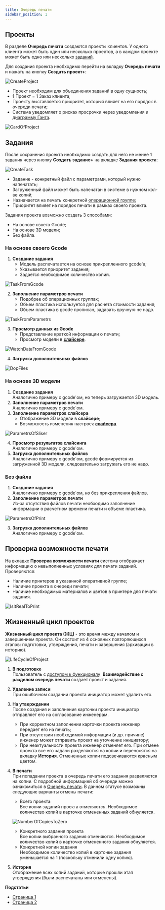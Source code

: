 ```yaml
---
title: Очередь печати
sidebar_position: 1
---
```

## Проекты

В разделе **Очередь печати** создаются проекты клиентов. У одного клиента может быть один или 
несколько проектов, а в каждом проекте может быть одно или несколько [заданий](https://yt.omegafuture.ru/articles/RedFabMES-A-780/Жизненный-цикл-и-создание-проекта#создание-задания).

Для создания проекта необходимо перейти на вкладку **Очередь печати** и нажать на 
кнопку **Создать проект+**:

![CreateProject](./img/CreateProject.png)

- Проект необходим для объединения заданий в одну сущность;
- 1 Проект = 1 Заказ клиента;
- Проекту выставляется приоритет, который влияет на его порядок в очереди печати;
- Система уведомляет о рисках просрочки через уведомления и [диаграмму Ганта](https://yt.omegafuture.ru/articles/RedFabMES-A-793/PRM#диаграмма-ганта).

![CardOfProject](./img/CardOfProject.png)

## Задания 

После сохранения проекта необходимо создать для него не менее 1 задания через кнопку **Создать задание+** 
на вкладке **Задания проекта**:

![CreateTask](./img/CreateTask.png)

- Задание - конкретный файл c параметрами, который нужно напечатать;
- Загруженный файл может быть напечатан в системе в нужном кол-ве копий;
- Назначается на печать конкретной [операционной группе](https://yt.omegafuture.ru/articles/RedFabMES-A-783/%D0%9E%D0%BF%D0%B5%D1%80%D0%B0%D1%86%D0%B8%D0%BE%D0%BD%D0%BD%D1%8B%D0%B5-%D0%B3%D1%80%D1%83%D0%BF%D0%BF%D1%8B);
- Приоритет влияет на порядок печати в рамках своего проекта.

Задания проекта возможно создать 3 способами:

- На основе своего Gcode;
- На основе 3D модели;
- Без файла.

### На основе своего Gcode 

1. **Создание задания**
   - Модель распечатается на основе прикрепленного gcode'а;
   - Указывается приоритет задания;
   - Задается необходимое количество копий.

![TaskFromGcode](./img/TaskFromGcode.png)

2. **Заполнение параметров печати**
   - Подобрее об операционных группах;
   - Объем пластика используется для расчета стоимости задания;
   - Объем пластика в gcode прописан, задавать вручную не надо.

![TaskFromParametrs](./img/TaskFromParametrs.png)

3. **Просмотр данных из Gcode**
   - Представление краткой информации о печати;
   - Просмотр модели в [**слайсере**](https://yt.omegafuture.ru/articles/RedFabMES-A-792).

![WatchDataFromGcode](./img/WatchDataFromGcode.png)

4. **Загрузка дополнительных файлов**

![DopFiles](./img/DopFiles.png)

### На основе 3D модели 

1. **Создание задания**\
   Аналогично примеру с gcode'ом, но теперь загружается 3D модель.
2. **Заполнение параметров печати**\
   Аналогично примеру с gcode'ом.
3. **Заполнение параметров слайсера**
   - Отображение 3D модели в **слайсере**;
   - Возможность изменения настроек [**слайсера**](https://yt.omegafuture.ru/articles/RedFabMES-A-792).

![ParametrsOfSliser](./img/ParametrsOfSliser.png)

4. **Просмотр результатов слайсинга**\
   Аналогично примеру с gcode'ом.
5. **Загрузка дополнительных файлов**\
   Аналогично примеру с gcode'ом, gcode формируется из загруженной 3D модели, следовательно загружать его не надо.

### Без файла 

1. **Создание задания**\
   Аналогично примеру с gcode'ом, но без прикрепления файлов.
2. **Заполнение параметров печати**\
   Из-за отсутствия файлов печати необходимо заполнение информации о расчетном времени печати и объеме пластика.

![ParametrsOfPrint](./img/ParametrsOfPrint.png)

3. **Загрузка дополнительных файлов**\
   Аналогично примеру с gcode'ом.

## Проверка возможности печати

На вкладке **Проверка возможности печати** система отображает информацию о невыполненных условиях для печати заданий. Проверяются:

- Наличие принтеров в указанной оперативной группе;
- Наличие проекта в очереди печати;
- Наличие необходимых материалов и цветов в принтере для печати задания.

![IsItRealToPrint](./img/IsItRealToPrint.png)

## Жизненный цикл проектов 

**Жизненный цикл проекта (ЖЦ)** - это время между началом и завершением проекта. Он состоит из 4 основных 
повторяющихся этапов: подготовки, утверждения, печати и завершения (архивации в историю).

![LifeCycleOfProject](./img/LifeCycleOfProject.png)

1. **В подготовке**\
   Пользователь с [доступом к функционалу](https://yt.omegafuture.ru/articles/RedFabMES-A-774/%D0%A0%D0%BE%D0%BB%D0%B5%D0%B2%D0%B0%D1%8F-%D0%BC%D0%BE%D0%B4%D0%B5%D0%BB%D1%8C) 
   **Взаимодействие с разделом очередь печати** создает проект и задания.
2. **Удаление записи**\
   При ошибочном создании проекта инициатор может удалить его.
3. **На утверждении**\
   После создания и заполнения карточки проекта инициатор отправляет его на согласование инженерам.
   - При корректном заполнении карточки проекта инженер передает его на печать;
   - При отсутствии необходимой информации (и др. причине) инженер может отправить проект на 
   уточнение инициатору;
   - При неактуальности проекта инженер отменяет его. При отмене проекта все его задачи разделяются 
   на копии и переносятся на вкладку **История**. Отмененные копии подсвечиваются красным цветом.
4. **В печати**\
   При попадании проекта в очередь печати его задания разделяются на копии. С подробной информацией об очереди можно ознакомиться в [Очередь печати](https://yt.omegafuture.ru/articles/RedFabMES-A-788/%D0%9E%D1%87%D0%B5%D1%80%D0%B5%D0%B4%D1%8C-%D0%BF%D0%B5%D1%87%D0%B0%D1%82%D0%B8 "RedFabMES-A-788: Очередь печати"). В данном статусе возможны следующие варианты отмены печати:
   - Всего проекта\
      Все копии заданий проекта отменяются. Необходимое количество копий в карточке отмененных заданий обнуляется.

    ![NumberOfCopiesToZero](./img/NumberOfCopiesToZero.png)

   - Конкретного задания проекта\
      Все копии выбранного задания отменяются. Необходимое количество копий в карточке отмененного задания обнуляется.
   - Конкретной копии задания\
      Необходимое количество копий в карточке задания уменьшается на 1 (поскольку отменили одну копию).
5. **История**\
   Отображение всех копий заданий, которые прошли этап утверждения (были распечатаны или отменены).

**Подстатьи**
- [Страница 1](./page1.md)
- [Страница 2](./page2.md)